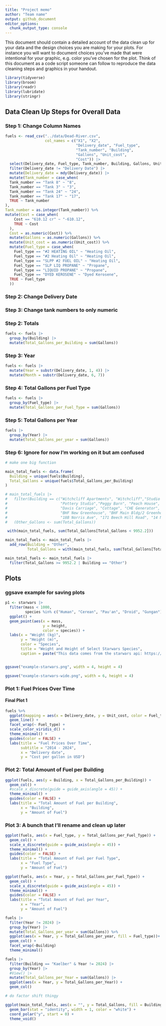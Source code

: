 ```yaml
---
title: "Project memo"
author: "Team name"
output: github_document
editor_options: 
  chunk_output_type: console
---
```


This document should contain a detailed account of the data clean up for your data and the design choices you are making for your plots. For instance you will want to document choices you've made that were intentional for your graphic, e.g. color you've chosen for the plot. Think of this document as a code script someone can follow to reproduce the data cleaning steps and graphics in your handout.

```r
library(tidyverse)
library(broom)
library(readr)
library(lubridate)
library(stringr)
```

## Data Clean Up Steps for Overall Data

### Step 1: Change Column Names

``` r
fuels <- read_csv("../data/Dead-River.csv",
                  col_names = c("X1", "X2", 
                                "Delivery_date", "Fuel_type",
                                "Tank_number", "Building",
                                "Gallons", "Unit_cost",
                                "Cost")) |>
  select(Delivery_date, Fuel_type, Tank_number, Building, Gallons, Unit_cost, Cost) |>
  filter(Delivery_date != "Delivery Date") |> 
  mutate(Delivery_date = mdy(Delivery_date)) |>
  mutate(Tank_number = case_when(
  Tank_number == "Tank 8" ~ "8",
  Tank_number == "Tank 3" ~ "3",
  Tank_number == "Tank 24" ~ "24",
  Tank_number == "Tank 17" ~ "17",
  TRUE ~ Tank_number
),
Tank_number = as.integer(Tank_number)) %>% 
mutate(Cost = case_when(
    Cost == "610.12 cr" ~ "-610.12",
    TRUE ~ Cost
  ),
  Cost = as.numeric(Cost)) %>% 
  mutate(Gallons = as.numeric(Gallons)) %>% 
  mutate(Unit_cost = as.numeric(Unit_cost)) %>% 
  mutate(Fuel_type = case_when(
    Fuel_type == "#2 HEATING OIL" ~ "Heating Oil",
    Fuel_type == "#2 Heating Oil" ~ "Heating Oil",
    Fuel_type == "SLPP #2 FUEL OIL" ~ "Heating Oil",
    Fuel_type == "SLP LIQ PROPANE" ~ "Propane",
    Fuel_type == "LIQUID PROPANE" ~ "Propane",
    Fuel_type == "DYED KEROSENE" ~ "Dyed Kerosene",
  TRUE ~ Fuel_type
  ))
```

### Step 2: Change Delivery Date

### Step 3: Change tank numbers to only numeric


### Step 2: Totals

```r
fuels <- fuels |>
  group_by(Building) |>
  mutate(Total_Gallons_per_Building = sum(Gallons))
```

### Step 3: Year
```r
fuels <- fuels |>
  mutate(Year = substr(Delivery_date, 1, 4)) |>
  mutate(Month = substr(Delivery_date, 6, 7))
```

### Step 4: Total Gallons per Fuel Type
```r
fuels <- fuels |>
  group_by(Fuel_type) |>
  mutate(Total_Gallons_per_Fuel_Type = sum(Gallons))
```

### Step 5: Total Gallons per Year
```r
fuels |>
  group_by(Year) |>
  mutate(Total_Gallons_per_year = sum(Gallons))
```

### Step 6: Ignore for now I'm working on it but am confused
```r

# make one big function

main_total_fuels <- data.frame(
  Building = unique(fuels$Building),
  Total_Gallons = unique(fuels$Total_Gallons_per_Building)
)

# main_total_fuels |>
#   filter(Building == c("Witchcliff Apartments", "Witchcliff","Studio 5+6","PRF",
#                        "Pottery Studio","Peggy Barn", "Peach House", "Hatchery", "Greenhouse", 
#                        "Davis Carriage", "Cottage", "CHE Generator", "Carriage", 
#                        "BHF New Greenhouse", "BHF Main Bldg/2 Greenhouse", "BHF Farm House", 
#                        "18B Norris Ave", "171 Beech Hill Road", "14 Norris Ave")) |>
#   (Other_Gallons <- sum(Total_Gallons))

 with(main_total_fuels, sum(Total_Gallons[Total_Gallons < 9952.2]))

main_total_fuels <- main_total_fuels |>
  add_row(Building = "Other", 
          Total_Gallons = with(main_total_fuels, sum(Total_Gallons[Total_Gallons < 9952.2])))

main_total_fuels <- main_total_fuels |>
  filter(Total_Gallons >= 9952.2 | Building == "Other")

```


## Plots

### ggsave example for saving plots

```r
p1 <- starwars |>
  filter(mass < 1000, 
         species %in% c("Human", "Cerean", "Pau'an", "Droid", "Gungan")) |>
  ggplot() +
  geom_point(aes(x = mass, 
                 y = height, 
                 color = species)) +
  labs(x = "Weight (kg)", 
       y = "Height (m)",
       color = "Species",
       title = "Weight and Height of Select Starwars Species",
       caption = paste("This data comes from the starwars api: https://swapi.py43.com"))


ggsave("example-starwars.png", width = 4, height = 4)

ggsave("example-starwars-wide.png", width = 6, height = 4)
```



### Plot 1: Fuel Prices Over Time

#### Final Plot 1

```r
fuels %>% 
  ggplot(mapping = aes(x = Delivery_date, y = Unit_cost, color = Fuel_type)) +
  geom_line() +
  facet_wrap(~ Fuel_type) +
  scale_color_viridis_d() +
  theme_minimal() +
  guides(color = FALSE) +
  labs(title = "Fuel Prices Over Time",
       subtitle = "2014 - 2024",
       x = "Delivery date",
       y = "Cost per gallon in USD")

```

### Plot 2: Total Amount of Fuel per Building

```r

ggplot(fuels, aes(y = Building, x = Total_Gallons_per_Building)) +
  geom_col() +
  #scale_x_discrete(guide = guide_axis(angle = 45)) +
  theme_minimal() +
  guides(color = FALSE) +
  labs(title = "Total Amount of Fuel per Building",
       x = "Building",
       y = "Amount of Fuel")

```


### Plot 3: A bunch that I'll rename and clean up later 

```r
ggplot(fuels, aes(x = Fuel_type, y = Total_Gallons_per_Fuel_Type)) +
  geom_col() +
  scale_x_discrete(guide = guide_axis(angle = 45)) +
  theme_minimal() +
  guides(color = FALSE) +
  labs(title = "Total Amount of Fuel per Fuel Type",
       x = "Fuel Type",
       y = "Amount of Fuel")
```

```r
ggplot(fuels, aes(x = Year, y = Total_Gallons_per_Fuel_Type)) +
  geom_col() +
  scale_x_discrete(guide = guide_axis(angle = 45)) +
  theme_minimal() +
  guides(color = FALSE) +
  labs(title = "Total Amount of Fuel per Year",
       x = "Year",
       y = "Amount of Fuel")
```

```r

fuels |>
  filter(Year != 2024) |>
  group_by(Year) |>
  mutate(Total_Gallons_per_year = sum(Gallons)) %>% 
  ggplot(aes(x = Year, y = Total_Gallons_per_year, fill = Fuel_type))+
  geom_col() +
  facet_wrap(~Building)
  theme_minimal()

```

```r

fuels |>
  filter(Building == "Kaelber" & Year != 2024) |>
  group_by(Year) |>
  #View() |>
  mutate(Total_Gallons_per_Year = sum(Gallons)) |>
  ggplot(aes(x = Year, y = Total_Gallons_per_Year)) +
  geom_col()

```

```r

# do factor shift thingy

ggplot(main_total_fuels, aes(x = "", y = Total_Gallons, fill = Building)) +
  geom_bar(stat = "identity", width = 1, color = "white") +
  coord_polar("y", start = 0) +
  theme_void()

```


